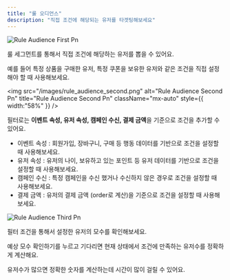 ```yaml
---
title: "룰 오디언스"
description: "직접 조건에 해당되는 유저를 타겟팅해보세요"
---
```



![Rule Audience First Pn](/images/rule_audience_first.png)

룰 세그먼트를 통해서 직접 조건에 해당하는 유저를 뽑을 수 있어요.

예를 들어 특정 상품을 구매한 유저, 특정 쿠폰을 보유한 유저와 같은 조건을 직접 설정해야 할 때 사용해보세요.

<img
  src="/images/rule_audience_second.png"
  alt="Rule Audience Second Pn"
  title="Rule Audience Second Pn"
  className="mx-auto"
  style={{ width:"58%" }}
/>

필터로는 **이벤트 속성, 유저 속성, 캠페인 수신, 결제 금액**을 기준으로 조건을 추가할 수 있어요.

- 이벤트 속성 : 회원가입, 장바구니, 구매 등 행동 데이터를 기반으로 조건을 설정할 때 사용해보세요.
- 유저 속성 : 유저의 나이, 보유하고 있는 포인트 등 유저 데이터를 기반으로 조건을 설정할 때 사용해보세요.
- 캠페인 수신 : 특정 캠페인을 수신 했거나 수신하지 않은 경우로 조건을 설정할 때 사용해보세요.
- 결제 금액 : 유저의 결제 금액 (order로 계산)을 기준으로 조건을 설정할 때 사용해보세요.

![Rule Audience Third Pn](/images/rule_audience_third.png)

필터 조건을 통해서 설정한 유저의 모수를 확인해보세요.

예상 모수 확인하기를 누르고 기다리면 현재 상태에서 조건에 만족하는 유저수를 정확하게 계산해요.

유저수가 많으면 정확한 숫자를 계산하는데 시간이 많이 걸릴 수 있어요.